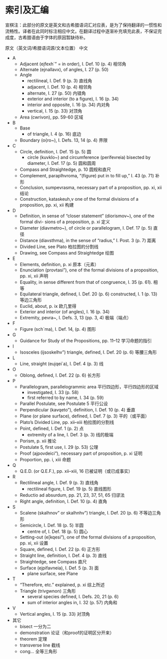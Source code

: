 # 索引及汇编 {-}

宣棋注：此部分的原文是英文和古希腊语词汇对应表，是为了保持翻译的一惯性和流畅性。译者在此同时标注相应中文。在翻译过程中逐渐补充填充此表，不保证完成度，古希腊语由于字体的原因暂缺待补。

原文（英文词/希腊语词源/文本位置）	中文

- A	
	- Adjacent (ejfexh`" = in order), I. Def. 10 (p. 4) 	相邻角
	- Alternate (ejnallavx), of angles, I. 27 (p. 50)	
	- Angle	
		- rectilineal, I. Def. 9 (p. 3)	直线角
		- adjacent, I. Def. 10 (p. 4)	相邻角
		- alternate, I. 27 (p. 50)	内错角
		- exterior and interior (to a figure), I. 16 (p. 34)	
		- interior and opposite, I. 16 (p. 34)	内对角
		- vertical, I. 15 (p. 33)	对顶角
	- Area (cwrivon), pp. 59-60	区域
- B	
	- Base	
		-  of triangle, I. 4 (p. 16)	底边
	- Boundary (o{ro~), I. Defs. 13, 14 (p. 4)	界限
- C	
	- Circle, definition, I. Def. 15 (p. 5)	圆
		- circle (kuvklo~) and circumference (perifevreia) bisected by diameter, I. Def. 17 (p. 5)	圆和圆周
	- Compass and Straightedge, p. 10	圆规和直尺
	- Complement, paraplhvroma, “(figure) put in to fill up,” I. 43 (p. 71) 	补形
	- Conclusion, sumpevrasma, necessary part of a proposition, pp. xi, xii	结论
	- Construction, kataskeuh,v one of the formal divisions of a proposition, pp. xi, xii	构建
- D	
	- Definition, in sense of “closer statement” (diorismov~), one of the formal divi- sions of a proposition, p. xi	定义
	- Diameter (diavmetro~), of circle or parallelogram, I. Def. 17 (p. 5) 	直径
	- Distance (diavsthma), in the sense of “radius,” I. Post. 3 (p. 7)	距离
	- Divided Line, see Plato	柏拉图的分割线
	- Drawing, see Compass and Straightedge	绘图
- E	
	- Elements, definition, p. xi	原本（元素）
	- Enunciation (provtasi"), one of the formal divisions of a proposition, pp. xi, xii	声明
	- Equality, in sense different from that of congruence, I. 35 (p. 61).	相等
	- Equilateral triangle, defined, I. Def. 20 (p. 6) constructed, I. 1 (p. 13)	等边三角形
	- Euclid, about, p. ix	欧几里得
	- Exterior and interior (of angles), I. 16 (p. 34) 	
	- Extremity, pevra~, I. Defs. 3, 13 (pp. 3, 4)	极端（端点）
- F	
	- Figure (sch`ma), I. Def. 14, (p. 4)	图形
- G	
	- Guidance for Study of the Propositions, pp. 11–12 	学习命题的指引
- I	
	- Isosceles (ijsoskelhv") triangle, defined, I. Def. 20 (p. 6)	等腰三角形
- L	
	- Line, straight (eujqei`a), I. Def. 4 (p. 3)	线
- O	
	- Oblong, defined, I. Def. 22 (p. 6)	长方形
- P	
	- Parallelogram, parallelogrammic area	平行四边形，平行四边形的区域
		- investigated, I. 33 (p. 58)	
		- first referred to by name, I. 34 (p. 59)	
	- Parallel Postulate, see Postulate 5	平行公设
	- Perpendicular (kavqeto"), definition, I. Def. 10 (p. 4)	垂直
	- Plane (or plane surface), defined, I. Def. 7 (p. 3)	平的（或平面）
	- Plato’s Divided Line, pp. xii–xiii	柏拉图的分割线
	- Point, defined, I. Def. 1 (p. 2) 	点
		- extremity of a line, I. Def. 3 (p. 3)	线的极端
	- Porism, p. xii	推论
	- Postulate 5, first use, I. 29 (p. 53)	公理
	- Proof (ajpovdeici"), necessary part of proposition, p. xi 	证明
	- Proportion, pp. i, xiii	命题
- Q	
	- Q.E.D. (or Q.E.F.), pp. xii–xiii, 16	已被证明（或已成事实）
- R	
	- Rectilineal angle, I. Def. 9 (p. 3)	直线角
		-  rectilineal figure, I. Def. 19 (p. 5)	直线图形
	- Reductio ad absurdum, pp. 21, 23, 37, 51, 65 	归谬法
	- Right angle, definition, I. Def. 10 (p. 4)	直角
- S	
	- Scalene (skalhnov" or skalhnhv") triangle, I. Def. 20 (p. 6) 	不等边三角形
	- Semicircle, I. Def. 18 (p. 5)	半圆
		- centre of, I. Def. 18 (p. 5)	圆心
	- Setting-out (e[kqesi"), one of the formal divisions of a proposition, pp. xi, xii	设置
	- Square, defined, I. Def. 22 (p. 6)	正方形
	- Straight line, definition, I. Def. 4 (p. 3)	直线
	- Straightedge, see Compass	直尺
	- Surface (ejpifavneia), I. Def. 5 (p. 3) 	面
		- plane surface, see Plane	
- T	
	- “Therefore, etc.” explained, p. xi	综上所述
	- Triangle (trivgwnon)	三角形
		- several species defined, I. Defs. 20, 21 (p. 6)	
		-  sum of interior angles in, I. 32 (p. 57)	内角和
- V	
	- Vertical angles, I. 15 (p. 33)	对顶角
- 其它	
	- bisect	一分为二
	- demonstration	论证（和proof的证明区分开来）
	- theorem	定理
	- transverse line	截线
	- cong…	全等三角形
